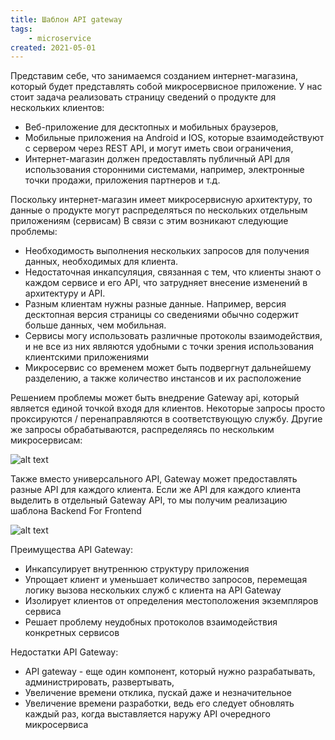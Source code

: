 ```yaml
---
title: Шаблон API gateway
tags:
    - microservice
created: 2021-05-01
---
```


Представим себе, что занимаемся созданием интернет-магазина, который будет представлять собой микросервисное приложение.
У нас стоит задача реализовать страницу сведений о продукте для нескольких клиентов:

* Веб-приложение для десктопных и мобильных браузеров,
* Мобильные приложения на Android и IOS, которые взаимодействуют с сервером через REST API, и могут иметь свои ограничения,
* Интернет-магазин должен предоставлять публичный API для использования сторонними системами, например, электронные точки продажи, приложения партнеров и т.д.

Поскольку интернет-магазин имеет микросервисную архитектуру, то данные о продукте могут распределяться по нескольких отдельным приложениям (сервисам)
В связи с этим возникают следующие проблемы:

* Необходимость выполнения нескольких запросов для получения данных, необходимых для клиента.
* Недостаточная инкапсуляция, связанная с тем, что клиенты знают о каждом сервисе и его API, что затрудняет внесение изменений в архитектуру и API.
* Разным клиентам нужны разные данные. Например, версия десктопная версия страницы со сведениями обычно содержит больше данных, чем мобильная.
* Сервисы могу использовать различные протоколы взаимодействия, и не все из них являются удобными с точки зрения использования клиентскими приложениями
* Микросервис со временем может быть подвергнут дальнейшему разделению, а также количество инстансов и их расположение

Решением проблемы может быть внедрение <Highlight>Gateway api</Highlight>, который является единой точкой входя для клиентов.
Некоторые запросы просто проксируются / перенаправляются в соответствующую службу. Другие же запросы обрабатываются, распределяясь по нескольким микросервисам:

![alt text](https://microservices.io/i/apigateway.jpg)

Также вместо универсального API, Gateway может предоставлять разные API для каждого клиента.
Если же API для каждого клиента выделить в отдельный Gateway API, то мы получим реализацию шаблона <Underline>Backend For Frontend</Underline>

![alt text](https://microservices.io/i/bffe.png)

Преимущества API Gateway:

* Инкапсулирует внутреннюю структуру приложения
* Упрощает клиент и уменьшает количество запросов, перемещая логику вызова нескольких служб с клиента на API Gateway
* Изолирует клиентов от определения местоположения экземпляров сервиса
* Решает проблему неудобных протоколов взаимодействия конкретных сервисов

Недостатки API Gateway:

* API gateway - еще один компонент, который нужно разрабатывать, администрировать, развертывать,
* Увеличение времени отклика, пускай даже и незначительное
* Увеличение времени разработки, ведь его следует обновлять каждый раз, когда выставляется наружу API очередного микросервиса